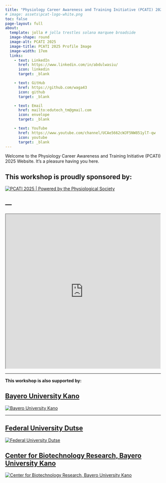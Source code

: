 ```yaml
---
title: "Physiology Career Awareness and Training Initiative (PCATI) 2025"
# image: assets\pcat-logo-white.png
toc: false
page-layout: full
about: 
  template: jolla # jolla trestles solana marquee broadside
  image-shape: round
  image-alt: PCATI 2025
  image-title: PCATI 2025 Profile Image
  image-width: 17em
  links:
    - text: LinkedIn
      href: https://www.linkedin.com/in/abdulwasiu/
      icon: linkedin
      target: _blank

    - text: GitHub
      href: https://github.com/waga43
      icon: github
      target: _blank

    - text: Email
      href: mailto:edutech_tm@gmail.com
      icon: envelope
      target: _blank

    - text: YouTube
      href: https://www.youtube.com/channel/UCAe5662cWJF5NW851ylT-qw
      icon: youtube
      target: _blank
---
```



Welcome to the Physiology Career Awareness and Training Initiative (PCATI) 2025 Website. It's a pleasure having you here.

**This workshop is proudly sponsored by:**
---

[![PCATI 2025 | Powered by the Physiological Society](assets\the-physiological-society-logo.png)](https://physoc.org)


<!-- {{< html "https://www.physoc.org/" height="500px" width="500px" >}} -->

---
---

```{=html}
<iframe width="500" height="500" src="https://physoc.org/" title="Physoc Website"></iframe>
```
---

**This workshop is also supported by:**

<!-- ::: {layout-ncol=3}
[![Bayero University Kano](assets\buk3.png)](https://buk.edu.ng)

[![Federal University Dutse](assets\fud3.png)](https://fud.edu.ng)

[![Center for Biotechnology Research, Bayero University Kano](assets\cbr2.png)](https://www.linkedin.com/company/center-for-biotechnology-research-bayero-university-kano)

::: -->

::: panel-tabset
## [Bayero University Kano](https://buk.edu.ng)

[![Bayero University Kano](assets\buk3.png)](https://buk.edu.ng)

:::

---

::: panel-tabset
## [Federal University Dutse](https://fud.edu.ng)

[![Federal University Dutse](assets\fud3.png)](https://fud.edu.ng)

:::

::: panel-tabset
## [Center for Biotechnology Research, Bayero University Kano](https://www.linkedin.com/company/center-for-biotechnology-research-bayero-university-kano)

[![Center for Biotechnology Research, Bayero University Kano](assets\cbr2.png)](https://www.linkedin.com/company/center-for-biotechnology-research-bayero-university-kano)

:::

<script async data-uid="d50aa5484f" src="https://edutechtainment.kit.com/d50aa5484f/index.js"></script>
